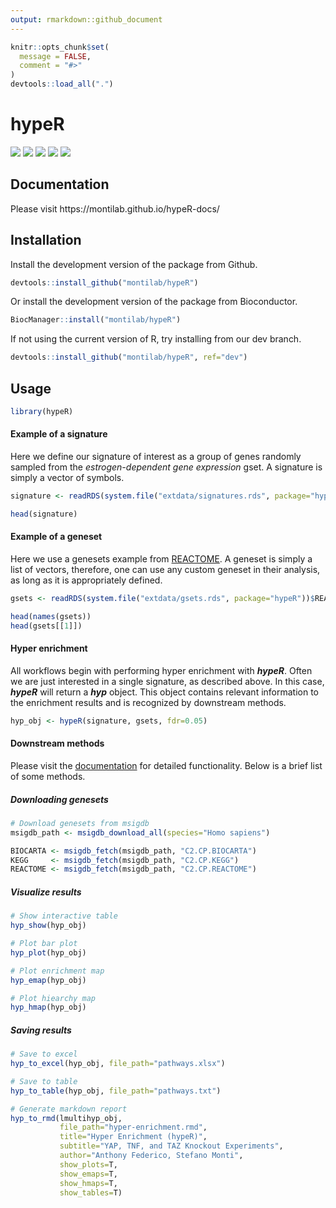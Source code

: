 ```yaml
---
output: rmarkdown::github_document
---
```


<!-- README.md is generated from README.Rmd. Please edit that file -->

```r
knitr::opts_chunk$set(
  message = FALSE,
  comment = "#>"
)
devtools::load_all(".")
```

# hypeR

[![](https://img.shields.io/badge/bioconductor-3.9-3a6378.svg)](https://doi.org/doi:10.18129/B9.bioc.hypeR)
[![](https://img.shields.io/badge/platforms-linux%20%7C%20osx%20%7C%20win-2a89a1.svg)](https://bioconductor.org/checkResults/3.9/bioc-LATEST/hypeR/)
[![](https://img.shields.io/badge/lifecycle-maturing-4ba598.svg)](https://www.tidyverse.org/lifecycle/#maturing)
[![](https://bioconductor.org/shields/build/devel/bioc/hypeR.svg)](https://bioconductor.org/checkResults/devel/bioc-LATEST/hypeR/)
[![](https://img.shields.io/github/last-commit/montilab/hypeR.svg)](https://github.com/montilab/hypeR/commits/master) 

## Documentation

Please visit https://montilab.github.io/hypeR-docs/

## Installation

Install the development version of the package from Github.
```r

devtools::install_github("montilab/hypeR")

```

Or install the development version of the package from Bioconductor.
```r

BiocManager::install("montilab/hypeR")

```

If not using the current version of R, try installing from our dev branch.
```r

devtools::install_github("montilab/hypeR", ref="dev")

```

## Usage

```r

library(hypeR)

```

#### Example of a signature
Here we define our signature of interest as a group of genes randomly sampled from the *estrogen-dependent gene expression* gset. A signature is simply a vector of symbols.
```r

signature <- readRDS(system.file("extdata/signatures.rds", package="hypeR"))$signature

```

```r

head(signature)

```

#### Example of a geneset
Here we use a genesets example from [REACTOME](https://reactome.org/). A geneset is simply a list of vectors, therefore, one can use any custom geneset in their analysis, as long as it is appropriately defined.
```r

gsets <- readRDS(system.file("extdata/gsets.rds", package="hypeR"))$REACTOME

```

```r

head(names(gsets))
head(gsets[[1]])

```

#### Hyper enrichment
All workflows begin with performing hyper enrichment with __*hypeR*__. Often we are just interested in a single signature, as described above. In this case, __*hypeR*__ will return a __*hyp*__ object. This object contains relevant information to the enrichment results and is recognized by downstream methods.
```r

hyp_obj <- hypeR(signature, gsets, fdr=0.05)

```

#### Downstream methods
Please visit the [documentation](https://montilab.github.io/hypeR/) for detailed functionality. Below is a brief list of some methods.

##### Downloading genesets
```r

# Download genesets from msigdb
msigdb_path <- msigdb_download_all(species="Homo sapiens")

BIOCARTA <- msigdb_fetch(msigdb_path, "C2.CP.BIOCARTA")
KEGG     <- msigdb_fetch(msigdb_path, "C2.CP.KEGG")
REACTOME <- msigdb_fetch(msigdb_path, "C2.CP.REACTOME")

```

##### Visualize results
```r

# Show interactive table
hyp_show(hyp_obj)

# Plot bar plot
hyp_plot(hyp_obj)

# Plot enrichment map
hyp_emap(hyp_obj)

# Plot hiearchy map
hyp_hmap(hyp_obj)

```

##### Saving results
```r

# Save to excel
hyp_to_excel(hyp_obj, file_path="pathways.xlsx")

# Save to table
hyp_to_table(hyp_obj, file_path="pathways.txt")

# Generate markdown report
hyp_to_rmd(lmultihyp_obj,
           file_path="hyper-enrichment.rmd",
           title="Hyper Enrichment (hypeR)",
           subtitle="YAP, TNF, and TAZ Knockout Experiments",
           author="Anthony Federico, Stefano Monti",
           show_plots=T,
           show_emaps=T,
           show_hmaps=T,
           show_tables=T)

```
